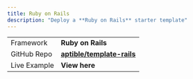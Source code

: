 ```yaml
---
title: Ruby on Rails
description: "Deploy a **Ruby on Rails** starter template"
---
```


<CardGroup cols={2}>

  <Card title="Deploy in Aptible" icon="rocket-launch" iconType="duotone">
  </Card>

  |  |                            |
| -------- | ------------------------------------- |
| Framework     | **Ruby on Rails**                     |
| GitHub Repo      | **[aptible/template-rails](https://github.com/aptible/template-rails)**                   |
| Live Example   | **View here** |

</CardGroup>

